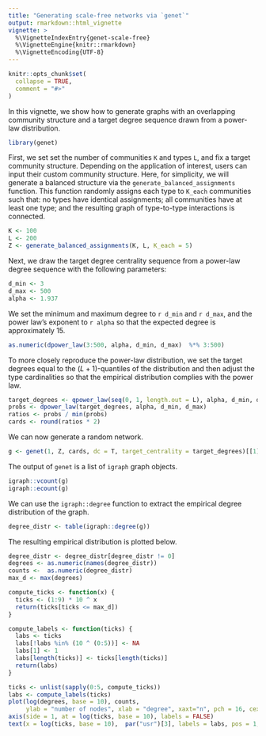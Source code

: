 ```yaml
---
title: "Generating scale-free networks via `genet`"
output: rmarkdown::html_vignette
vignette: >
  %\VignetteIndexEntry{genet-scale-free}
  %\VignetteEngine{knitr::rmarkdown}
  %\VignetteEncoding{UTF-8}
---
```


```r
knitr::opts_chunk$set(
  collapse = TRUE,
  comment = "#>"
)
```

In this vignette, we show how to generate graphs with an overlapping community structure and a target degree sequence drawn from a power-law distribution.

```r
library(genet)
```

First, we set set the number of communities `K` and types `L`, and fix a target community structure. Depending on the application of interest, users can input their custom community structure. Here, for simplicity, we will generate a balanced structure via the `generate_balanced_assignments` function. This function randomly assigns each type to `K_each` communities such that: no types have identical assignments; all communities have at least one type; and the resulting graph of type-to-type interactions is connected.

```r
K <- 100
L <- 200
Z <- generate_balanced_assignments(K, L, K_each = 5)
```

Next, we draw the target degree centrality sequence from a power-law degree sequence with the following parameters:

```r
d_min <- 3
d_max <- 500
alpha <- 1.937
```

We set the minimum and maximum degree to `r d_min` and `r d_max`, and the power law's exponent to `r alpha` so that the expected degree is approximately 15.

```r
as.numeric(dpower_law(3:500, alpha, d_min, d_max)  %*% 3:500)
```

To more closely reproduce the power-law distribution, we set the target degrees equal to the $(L + 1)$-quantiles of the distribution and then adjust the type cardinalities so that the empirical distribution complies with the power law.

```r
target_degrees <- qpower_law(seq(0, 1, length.out = L), alpha, d_min, d_max)
probs <- dpower_law(target_degrees, alpha, d_min, d_max)
ratios <- probs / min(probs)
cards <- round(ratios * 2)
```

We can now generate a random network.

```r
g <- genet(1, Z, cards, dc = T, target_centrality = target_degrees)[[1]]
```

The output of `genet` is a list of `igraph` graph objects. 

```r
igraph::vcount(g)
igraph::ecount(g)
```

We can use the `igraph::degree` function to extract the empirical degree distribution of the graph. 

```r
degree_distr <- table(igraph::degree(g))
```

The resulting empirical distribution is plotted below. 

```r
degree_distr <- degree_distr[degree_distr != 0]
degrees <- as.numeric(names(degree_distr))
counts <-  as.numeric(degree_distr)
max_d <- max(degrees)

compute_ticks <- function(x) {
  ticks <- (1:9) * 10 ^ x
  return(ticks[ticks <= max_d])
}

compute_labels <- function(ticks) {
  labs <- ticks
  labs[!labs %in% (10 ^ (0:5))] <- NA
  labs[1] <- 1
  labs[length(ticks)] <- ticks[length(ticks)]
  return(labs)
}

ticks <- unlist(sapply(0:5, compute_ticks))
labs <- compute_labels(ticks)
plot(log(degrees, base = 10), counts,
     ylab = "number of nodes", xlab = "degree", xaxt="n", pch = 16, cex = .7)
axis(side = 1, at = log(ticks, base = 10), labels = FALSE)
text(x = log(ticks, base = 10),  par("usr")[3], labels = labs, pos = 1, xpd = T)
```
